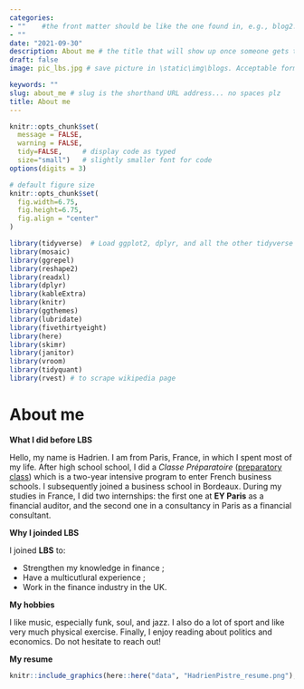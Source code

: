 ```yaml
---
categories:  
- ""    #the front matter should be like the one found in, e.g., blog2.md. It cannot be like the normal Rmd we used
- ""
date: "2021-09-30"
description: About me # the title that will show up once someone gets to this page
draft: false
image: pic_lbs.jpg # save picture in \static\img\blogs. Acceptable formats= jpg, jpeg, or png . Your iPhone pics wont work

keywords: ""
slug: about_me # slug is the shorthand URL address... no spaces plz
title: About me
---
```


```r
knitr::opts_chunk$set(
  message = FALSE, 
  warning = FALSE, 
  tidy=FALSE,     # display code as typed
  size="small")   # slightly smaller font for code
options(digits = 3)

# default figure size
knitr::opts_chunk$set(
  fig.width=6.75, 
  fig.height=6.75,
  fig.align = "center"
)
```

```r
library(tidyverse)  # Load ggplot2, dplyr, and all the other tidyverse packages
library(mosaic)
library(ggrepel)
library(reshape2)
library(readxl)
library(dplyr)
library(kableExtra)
library(knitr)
library(ggthemes)
library(lubridate)
library(fivethirtyeight)
library(here)
library(skimr)
library(janitor)
library(vroom)
library(tidyquant)
library(rvest) # to scrape wikipedia page
```

# About me

**What I did before LBS**

Hello, my name is Hadrien. I am from Paris, France, in which I spent most of my life. After high school school, I did a *Classe Préparatoire* ([preparatory class](https://en.wikipedia.org/wiki/Classe_pr%C3%A9paratoire_aux_grandes_%C3%A9coles)) which is a two-year intensive program to enter French business schools. I subsequently joined a business school in Bordeaux. During my studies in France, I did two internships: the first one at **EY Paris** as a financial auditor, and the second one in a consultancy in Paris as a financial consultant. 

**Why I joinded LBS**

I joined **LBS** to:

* Strengthen my knowledge in finance ;
* Have a multicutlural experience ;
* Work in the finance industry in the UK.

**My hobbies**

I like music, especially funk, soul, and jazz. I also do a lot of sport and like very much physical exercise. Finally, I enjoy reading about politics and economics. Do not hesitate to reach out!

**My resume**

```r
knitr::include_graphics(here::here("data", "HadrienPistre_resume.png"), error = FALSE)
```